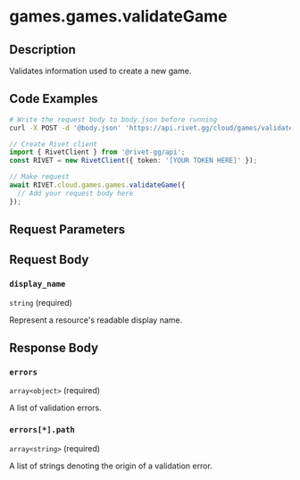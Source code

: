 

# games.games.validateGame



## Description

Validates information used to create a new game.


## Code Examples

<CodeGroup title='Request' tag='POST' label='https://api.rivet.gg/cloud/games/validate'>

```bash {{ "title": "cURL" }}
# Write the request body to body.json before running
curl -X POST -d '@body.json' 'https://api.rivet.gg/cloud/games/validate'
```

```ts
// Create Rivet client
import { RivetClient } from '@rivet-gg/api';
const RIVET = new RivetClient({ token: '[YOUR TOKEN HERE]' });

// Make request
await RIVET.cloud.games.games.validateGame({
  // Add your request body here
});
```

</CodeGroup>


## Request Parameters


## Request Body

### `display_name`

`string` (required)

Represent a resource's readable display name.




## Response Body

### `errors`

`array<object>` (required)

A list of validation errors.

### `errors[*].path`

`array<string>` (required)

A list of strings denoting the origin of a validation error.



